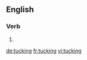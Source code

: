 ==English==

===Verb===
{{head|en}}

# {{present participle of|tuck|lang=en}}

[[de:tucking]]
[[fr:tucking]]
[[vi:tucking]]